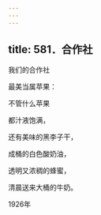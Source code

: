 ```yaml
---
---
---
```

title: 581．合作社
---




我们的合作社

最美当属苹果：

不管什么苹果

都汁液饱满，

还有美味的黑李子干，

成桶的白色酸奶油，

透明又浓稠的蜂蜜，

清晨送来大桶的牛奶。

1926年